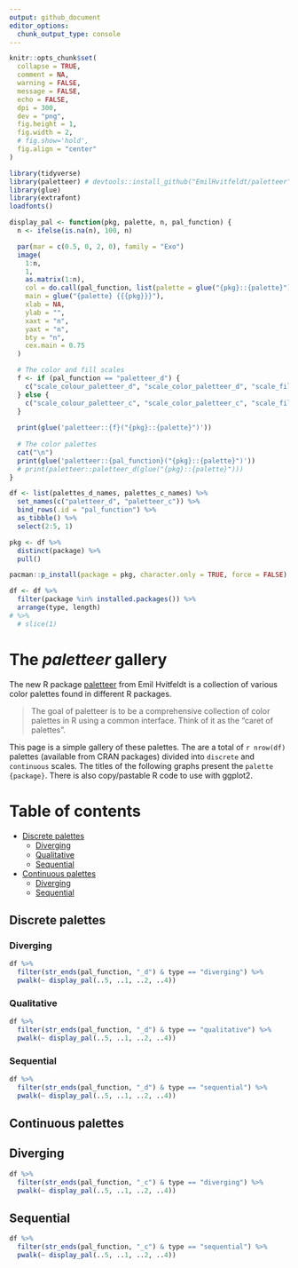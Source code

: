 ```yaml
---
output: github_document
editor_options: 
  chunk_output_type: console
---
```


<!-- README.md is generated from README.Rmd. Please edit that file -->

```r
knitr::opts_chunk$set(
  collapse = TRUE,
  comment = NA,
  warning = FALSE,
  message = FALSE,
  echo = FALSE,
  dpi = 300,
  dev = "png",
  fig.height = 1,
  fig.width = 2,
  # fig.show='hold',
  fig.align = "center"
)

library(tidyverse)
library(paletteer) # devtools::install_github("EmilHvitfeldt/paletteer")
library(glue)
library(extrafont)
loadfonts()
```
```r
display_pal <- function(pkg, palette, n, pal_function) {
  n <- ifelse(is.na(n), 100, n)

  par(mar = c(0.5, 0, 2, 0), family = "Exo")
  image(
    1:n,
    1,
    as.matrix(1:n),
    col = do.call(pal_function, list(palette = glue("{pkg}::{palette}"), n = n)),
    main = glue("{palette} {{{pkg}}}"),
    xlab = NA,
    ylab = "",
    xaxt = "n",
    yaxt = "n",
    bty = "n",
    cex.main = 0.75
  )

  # The color and fill scales
  f <- if (pal_function == "paletteer_d") {
    c("scale_colour_paletteer_d", "scale_color_paletteer_d", "scale_fill_paletteer_d")
  } else {
    c("scale_colour_paletteer_c", "scale_color_paletteer_c", "scale_fill_paletteer_c")
  }
  
  print(glue('paletteer::{f}("{pkg}::{palette}")'))
  
  # The color palettes
  cat("\n")
  print(glue('paletteer::{pal_function}("{pkg}::{palette}")'))
  # print(paletteer::paletteer_d(glue("{pkg}::{palette}")))
}
```

```r
df <- list(palettes_d_names, palettes_c_names) %>%
  set_names(c("paletteer_d", "paletteer_c")) %>%
  bind_rows(.id = "pal_function") %>%
  as_tibble() %>%
  select(2:5, 1)
```

```r
pkg <- df %>%
  distinct(package) %>%
  pull()

pacman::p_install(package = pkg, character.only = TRUE, force = FALSE)
```

```r
df <- df %>%
  filter(package %in% installed.packages()) %>% 
  arrange(type, length)
# %>% 
  # slice(1)
```

# The *paletteer* gallery

The new R package [paletteer](https://github.com/EmilHvitfeldt/paletteer) from Emil Hvitfeldt is a collection of various color palettes found in different R packages.

> The goal of paletteer is to be a comprehensive collection of color palettes in R using a common interface. Think of it as the “caret of palettes".

This page is a simple gallery of these palettes. The are a total of `r nrow(df)` palettes (available from CRAN packages) divided into `discrete` and `continuous` scales. The titles of the following graphs present the `palette {package}`. There is also copy/pastable R code to use with ggplot2.

# Table of contents

- [Discrete palettes](#discrete-palettes)
    - [Diverging](#diverging)
    - [Qualitative](#qualitative)
    - [Sequential](#sequential)
- [Continuous palettes](#continuous-palettes)
    - [Diverging](#diverging-1)
    - [Sequential](#sequential-1)

## Discrete palettes

### Diverging

```r
df %>%
  filter(str_ends(pal_function, "_d") & type == "diverging") %>%
  pwalk(~ display_pal(..5, ..1, ..2, ..4))
```

### Qualitative

```r
df %>%
  filter(str_ends(pal_function, "_d") & type == "qualitative") %>%
  pwalk(~ display_pal(..5, ..1, ..2, ..4))
```

### Sequential

```r
df %>%
  filter(str_ends(pal_function, "_d") & type == "sequential") %>%
  pwalk(~ display_pal(..5, ..1, ..2, ..4))
```

## Continuous palettes

## Diverging

```r
df %>%
  filter(str_ends(pal_function, "_c") & type == "diverging") %>%
  pwalk(~ display_pal(..5, ..1, ..2, ..4))
```

## Sequential

```r
df %>%
  filter(str_ends(pal_function, "_c") & type == "sequential") %>%
  pwalk(~ display_pal(..5, ..1, ..2, ..4))
```
